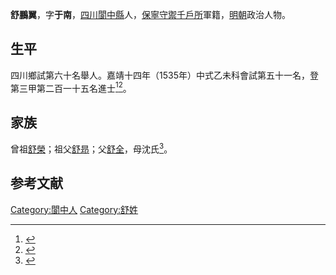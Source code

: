 {{明清人物信息框
| 姓名 = 舒鵬翼
| 原名 =
| 圖片名稱= 
| 圖片大小 =
| 圖片說明 = 
| 最高職務 =
| 國家 = 大明 
| 爵位 =
| 籍貫 = [[四川|四川]][[閬中縣|閬中縣]]
| 族裔 = 
| 字號 = 
| 諡號 =
| 出生日期 = 十月初五日
| 出生地點 = 
| 逝世日期 = 卒年不詳 
| 逝世地點 =
| 墓葬 =
| 配偶 = 董氏
| 親屬 = 曾祖[[舒榮|舒榮]]，祖[[舒昻|舒昻]]，父[[舒全|舒全]]，母沈氏
| 出身 =
* 嘉靖十四年乙未科同進士出身
| 經歷 =
| 著作 = 
}}
'''舒鵬翼'''{{BD|1506年||1565年||}}，字'''于南'''，[[四川|四川]][[閬中縣|閬中縣]]人，[[保寧守禦千戶所|保寧守禦千戶所]]軍籍，[[明朝|明朝]]政治人物。

== 生平 ==
四川鄉試第六十名舉人。嘉靖十四年（1535年）中式乙未科會試第五十一名，登第三甲第二百一十五名進士<ref>{{Cite book|title=《皇明贡举考》卷五|author=[[张朝瑞|张朝瑞]]|publisher=《续修四库全书》史部第828册|year=|isbn=|location=|pages=}}</ref><ref>{{Cite book|title=贡举志五种 上|author=鲁小俊，江俊伟著|publisher=武汉大学出版社|year=2009|isbn=978-7-307-07043-1|location=武汉|pages=}}</ref>。

== 家族 ==
曾祖[[舒榮|舒榮]]；祖父[[舒昻|舒昻]]；父[[舒全|舒全]]，母沈氏<ref>{{Cite book|title=天一阁藏明代科举录选刊 登科录 点校本|author=龚延明主编|publisher=宁波出版社|year=2016|isbn=978-7-5526-2320-8|location=宁波|pages=|quote=《天一閣藏明代科舉錄選刊.登科錄》之《嘉靖十四年乙未科進士登科錄》}}</ref>。

==参考文献==
{{reflist}}

{{嘉靖十四年乙未科殿試金榜}}
{{Authority control}}

{{DEFAULTSORT:}}
[[Category:閬中人|Category:閬中人]]
[[Category:舒姓|Category:舒姓]]
